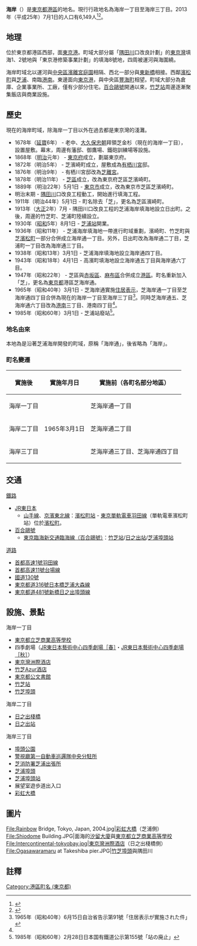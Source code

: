 {{Pathnav|日本|東京都|[[港區_(東京都)|港區]]|'''海岸'''|hide=y|frame=1}}
{{Infobox Settlement
|official_name = 海岸
|settlement_type = [[町_(行政區劃)|町]]
|native_name =
|image_skyline = Takeshiba-futo-park01s3200.jpg
|imagesize = 240px
|image_caption = 竹芝埠頭公園與竹芝客船總站
|image_flag =
|image_seal =
| image_map =
| map_caption =
| pushpin_map = Tokyo city
|subdivision_type = [[國家|國家]]
|subdivision_type1 = [[都道府縣|都道府縣]]
|subdivision_name = [[File:Flag_of_Japan.svg|border]] [[日本|日本]]
|subdivision_name1 = [[File:Flag_of_Tokyo_Prefecture.svg|25px]] [[東京都|東京都]]
|subdivision_type2 = [[東京都區部|特別區]]
|subdivision_name2 = [[File:Flag_of_Minato,_Tokyo.svg|25px]] [[港區_(東京都)|港區]]
|subdivision_type3 = [[地區|地區]]
|subdivision_name3 = [[芝|芝]]
|established_title =
|established_date =
|government_type =
|leader_title =
|leader_name =
|area_magnitude =
|area_total_sq_mi =
|area_total_km2 =
|area_land_sq_mi =
|area_land_km2 =
|area_urban_sq_mi =
|area_urban_km2 =
|area_metro_km2 =
|area_metro_sq_mi =
|population_as_of= 2013年（平成25年）7月1日
|population_footnotes =
|population_total = 6149
|population_urban =
|population_metro =
|population_density_sq_mi =
|population_density_km2 =
| timezone = [[日本標準時間|JST]]
| utc_offset = +9
|timezone_DST =
|utc_offset_DST =
|latd=35|latm=38|lats=52|latNS=N
|longd=139|longm=45|longs=31|longEW=E
|elevation_footnotes=
|elevation_m =
|elevation_ft =
|postal_code_type = [[郵遞區號|郵遞區號]]
|postal_code = 108-0022
|area_code =
|website =
|footnotes =
}}

'''海岸'''（{{jpn|j=海岸|hg=かいがん|rm=Kaigan|f=y}}）是[[東京都|東京都]][[港區_(東京都)|港區]]的地名。現行行政地名為海岸一丁目至海岸三丁目。2013年（平成25年）7月1日的人口有6,149人<ref>{{Cite web |url=http://www.city.minato.tokyo.jp/toukeichousa/kuse/toke/jinko/chocho/shiba/2013/07.html |title=港区公式ホームページ／2013年7月（町丁目別人口・世帯数（芝地区総合支所管内）） |accessdate=2013-08-08 |archive-date=2014-01-06 |archive-url=https://web.archive.org/web/20140106031952/http://www.city.minato.tokyo.jp/toukeichousa/kuse/toke/jinko/chocho/shiba/2013/07.html |dead-url=no }}</ref><ref>{{Cite web |url=http://www.city.minato.tokyo.jp/toukeichousa/kuse/toke/jinko/chocho/shibaura/2013/07.html |title=港区公式ホームページ／2013年7月（町丁目別人口・世帯数（芝浦港南地区総合支所管内）） |accessdate=2013-08-08 |archive-date=2014-07-14 |archive-url=https://web.archive.org/web/20140714165850/http://www.city.minato.tokyo.jp/toukeichousa/kuse/toke/jinko/chocho/shibaura/2013/07.html |dead-url=no }}</ref>。

== 地理 ==
位於東京都港區西部，面[[東京港|東京港]]。町域大部分屬「[[隅田川|隅田川]]口改良計劃」的[[東京灣_(東京都港區)|東京灣]]填海1、2號地與「東京港修築事業計劃」的填海8號地，四周被運河與海圍繞。

海岸町域北以運河與[[中央區_(東京都)|中央區]][[濱離宮庭園|濱離宮庭園]]相隔、西北一部分與[[東新橋|東新橋]]相接。西鄰[[濱松町|濱松町]]與[[芝浦|芝浦]]、南臨[[港南_(東京都港區)|港南]]。東邊面向[[東京港|東京港]]，與中央區[[豐海町_(東京都中央區)|豐海町]]相望。町域大部分為倉庫、企業事業所、工廠，僅有少部分住宅。[[百合鷗號|百合鷗號]]開通以來，[[竹芝站|竹芝站]]周邊逐漸聚集飯店與商業設施。

== 歷史 ==
現在的海岸町域，除海岸一丁目以外在過去都是東京灣的淺灘。
* 1678年（[[延寶|延寶]]6年） - 老中、[[大久保忠朝|大久保忠朝]]拜領芝金杉（現在的海岸一丁目），設置屋敷。幕末，周邊有藩邸、御鷹場、鐵砲訓練場等設施。
* 1868年（[[明治|明治]]元年） - [[東京府|東京府]]成立，劃屬東京府。
* 1872年（明治5年） - 芝濱崎町成立，屋敷成為[[有栖川宮|有栖川宮]]邸。
* 1876年（明治9年） - 有栖川宮邸改為[[芝離宮|芝離宮]]。
* 1878年（明治11年） - [[芝|芝區]]成立，改為東京府芝區芝濱崎町。
* 1889年（明治22年）5月1日 - [[東京市|東京市]]成立，改為東京市芝區芝濱崎町。
* 明治末期 - [[隅田川|隅田川]]口改良工程動工，開始進行填海工程。
* 1911年（明治44年）5月1日 - 町名除去「芝」，更名為芝區濱崎町。
* 1913年（[[大正|大正]]2年）7月 - 隅田川口改良工程的芝浦海岸填海地設立日出町。之後，周邊的竹芝町、芝浦町陸續設立。
* 1930年（[[昭和|昭和]]5年）8月1日 - [[芝浦站|芝浦站]]開業。
* 1936年（昭和11年） - 芝浦海岸填海地一帶進行町域重劃，濱崎町、竹芝町與芝[[濱松町|濱松町]]一部分合併成立海岸通一丁目。另外，日出町改為海岸通二丁目，芝浦町一丁目改為海岸通三丁目。
* 1938年（昭和13年）3月1日 - 芝浦海岸填海地設立海岸通四丁目。
* 1943年（昭和18年）4月1日 - 高濱町填海地設立海岸通五丁目與海岸通六丁目。
* 1947年（昭和22年） - 芝區與[[赤坂_(東京都港區)|赤坂區]]、[[麻布_(地名)|麻布區]]合併成立[[港區_(東京都)|港區]]。町名重新加入「芝」，更名為[[東京都|東京都]]港區芝海岸通。
* 1965年（昭和40年）3月1日 - 芝海岸通實施[[住居表示|住居表示]]，芝海岸通一丁目至芝海岸通四丁目合併為現在的海岸一丁目至海岸三丁目<ref name="kokuji">1965年（昭和40年）6月15日自治省告示第91號「住居表示が實施された件」</ref>。同時芝海岸通五、芝海岸通六丁目改為[[港南_(東京都港區)|港南]]三丁目、港南四丁目<ref name="kokuji"/>。
* 1985年（昭和60年）3月1日 - 芝浦站廢站<ref>1985年（昭和60年）2月28日日本国有鐵道公示第155號「站の廃止」</ref>。
 
=== 地名由來 ===
本地為是沿著芝浦海岸開發的町域，原稱「海岸通」，後省略為「海岸」。

=== 町名變遷 ===
{|class="wikitable"
|-
!實施後
!實施年月日
!實施前（各町名部分地區）
|-
|海岸一丁目
| rowspan="3" |1965年3月1日
|芝海岸通一丁目
|-
|海岸二丁目
|芝海岸通二丁目
|-
|海岸三丁目
|芝海岸通三丁目、芝海岸通四丁目
|}

== 交通 ==
; [[鐵路|鐵路]]
* [[東日本旅客鐵道|JR東日本]]
** [[山手線|山手線]]、[[京濱東北線|京濱東北線]]：[[濱松町站|濱松町站]] - [[東京單軌電車羽田線|東京單軌電車羽田線]]（單軌電車濱松町站）位於[[濱松町|濱松町]]。
* [[百合鷗號|百合鷗號]]
** [[臨海線_(東京臨海新交通)|東京臨海新交通臨海線（百合鷗號）]]：[[竹芝站|竹芝站]]/[[日之出站_(東京都)|日之出站]]/[[芝浦埠頭站|芝浦埠頭站]]
; [[道路|道路]]
* [[首都高速1號羽田線|首都高速1號羽田線]]
* [[首都高速11號台場線|首都高速11號台場線]]
* [[國道130號|國道130號]]
* [[東京都道316號日本橋芝浦大森線|東京都道316號日本橋芝浦大森線]]
* [[東京都道481號新橋日之出埠頭線|東京都道481號新橋日之出埠頭線]]

== 設施、景點 ==
; 海岸一丁目
* [[東京都立芝商業高等學校|東京都立芝商業高等學校]]
* 四季劇場（[[JR東日本藝術中心四季劇場［春］|JR東日本藝術中心四季劇場［春］]]・[[JR東日本藝術中心四季劇場［秋］|JR東日本藝術中心四季劇場［秋］]]）
* [[東京灣洲際酒店|東京灣洲際酒店]]
* [[竹芝Azur酒店|竹芝Azur酒店]]
* [[東京都公文書館|東京都公文書館]]
* [[竹芝站|竹芝站]]
* [[東京港#竹芝埠頭|竹芝埠頭]]
; 海岸二丁目
* [[東京港#日之出棧橋|日之出棧橋]]
* [[日之出站_(東京都)|日之出站]]
; 海岸三丁目
* [[埠頭公園|埠頭公園]]
* [[警視廳第一自動車巡邏隊中央分駐所|警視廳第一自動車巡邏隊中央分駐所]]
* [[芝消防署芝浦出張所|芝消防署芝浦出張所]]
* [[東京港#芝浦埠頭|芝浦埠頭]]
* [[芝浦埠頭站|芝浦埠頭站]]
* 展望室遊歩道出入口
* [[彩虹大橋|彩虹大橋]]

== 圖片 ==
{{Commonscat|Kaigan, Minato}}
<gallery>
File:Rainbow Bridge, Tokyo, Japan, 2004.jpg|[[彩虹大橋|彩虹大橋]]（芝浦側）
File:Shiodome Building.JPG|面海的[[汐留大廈|汐留大廈]]與[[東京都立芝商業高等學校|東京都立芝商業高等學校]]
File:Intercontinental-tokyobay.jpg|[[東京灣洲際酒店|東京灣洲際酒店]]（日之出棧橋側）
File:Ogasawaramaru at Takeshiba pier.JPG|[[東京港|竹芝埠頭]]與隅田川
</gallery>
 
== 註釋 ==
{{reflist}}

{{Geographic Location
|中央      = 海岸
|北        = [[濱離宮庭園|濱離宮庭園]]
|Northeast =
|東        = （[[東京港|東京港]]）
|Southeast =
|南        = [[港南_(東京都港區)|港南]]
|西南      = [[芝浦|芝浦]]
|西        = [[濱松町|濱松町]]
|西北      = [[東新橋|東新橋]]
|image     =
}}

{{港區 (東京都)的町名}}
{{DEFAULTSORT:Kaigan}}
[[Category:港區町名_(東京都)|Category:港區町名 (東京都)]]